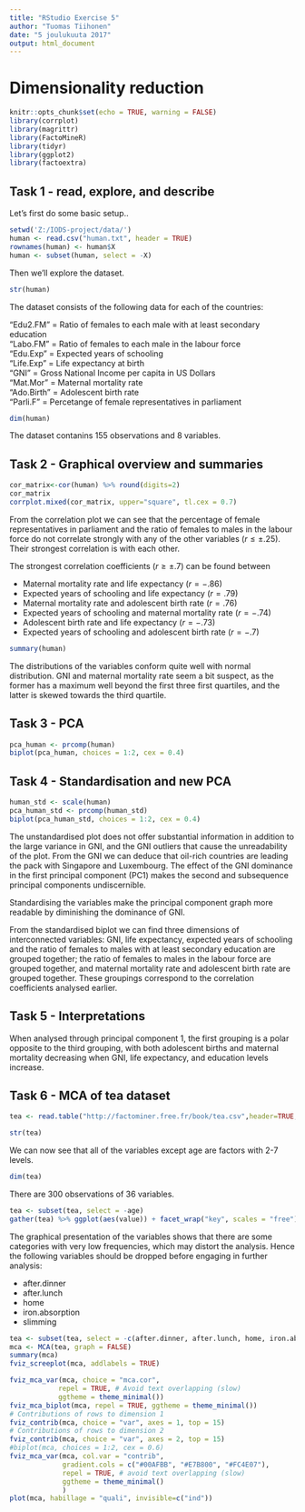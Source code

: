 ---
title: "RStudio Exercise 5"
author: "Tuomas Tiihonen"
date: "5 joulukuuta 2017"
output: html_document
---

# Dimensionality reduction

```{r setup chapter 5, include=FALSE}
knitr::opts_chunk$set(echo = TRUE, warning = FALSE)
library(corrplot)
library(magrittr)
library(FactoMineR)
library(tidyr)
library(ggplot2)
library(factoextra)
```
## Task 1 - read, explore, and describe
Let's first do some basic setup..
```{r Assignment 1, eval = TRUE, echo = TRUE, include = TRUE}
setwd('Z:/IODS-project/data/')
human <- read.csv("human.txt", header = TRUE)
rownames(human) <- human$X
human <- subset(human, select = -X)
```

Then we'll explore the dataset.
```{r Structure of human, echo = TRUE}
str(human)
```
The dataset consists of the following data for each of the countries:

"Edu2.FM" = Ratio of females to each male with at least secondary education  
"Labo.FM" = Ratio of females to each male in the labour force  
"Edu.Exp" = Expected years of schooling  
"Life.Exp" = Life expectancy at birth  
"GNI" = Gross National Income per capita in US Dollars  
"Mat.Mor" = Maternal mortality rate  
"Ado.Birth" = Adolescent birth rate  
"Parli.F" = Percetange of female representatives in parliament  


```{r Dimensions of human}
dim(human)
```
The dataset contanins 155 observations and 8 variables.


## Task 2 - Graphical overview and summaries
```{r Correlation plot}
cor_matrix<-cor(human) %>% round(digits=2)
cor_matrix
corrplot.mixed(cor_matrix, upper="square", tl.cex = 0.7)
```

From the correlation plot we can see that the percentage of female representatives in parliament and the ratio of females to males in the labour force do not correlate strongly with any of the other variables ($\mathit{r} \le \pm .25$). Their strongest correlation is with each other.

The strongest correlation coefficients ($\mathit{r} \ge\pm.7$) can be found between  

* Maternal mortality rate and life expectancy ($\mathit{r}=-.86$)  
* Expected years of schooling and life expectancy ($\mathit{r}=.79$)  
* Maternal mortality rate and adolescent birth rate ($\mathit{r}=.76$)  
* Expected years of schooling and maternal mortality rate ($\mathit{r}=-.74$)  
* Adolescent birth rate and life expectancy ($\mathit{r}=-.73$)  
* Expected years of schooling and adolescent birth rate ($\mathit{r}=-.7$)  

```{r Summary}
summary(human)
```

The distributions of the variables conform quite well with normal distribution. GNI and maternal mortality rate seem a bit suspect, as the former has a maximum well beyond the first three first quartiles, and the latter is skewed towards the third quartile.

## Task 3 - PCA 

```{r PCA with unstandardised data}
pca_human <- prcomp(human)
biplot(pca_human, choices = 1:2, cex = 0.4)
```

## Task 4 - Standardisation and new PCA

```{r Standardisation and new PCA}
human_std <- scale(human)
pca_human_std <- prcomp(human_std)
biplot(pca_human_std, choices = 1:2, cex = 0.4)
```

The unstandardised plot does not offer substantial information in addition to the large variance in GNI, and the GNI outliers that cause the unreadability of the plot. From the GNI we can deduce that oil-rich countries are leading the pack with Singapore and Luxembourg. The effect of the GNI dominance in the first principal component (PC1) makes the second and subsequence principal components undiscernible.  

Standardising the variables make the principal component graph more readable by diminishing the dominance of GNI.

From the standardised biplot we can find three dimensions of interconnected variables: GNI, life expectancy, expected years of schooling and the ratio of females to males with at least secondary education are grouped together; the ratio of females to males in the labour force are grouped together, and maternal mortality rate and adolescent birth rate are grouped together. These groupings correspond to the correlation coefficients analysed earlier.  

## Task 5 - Interpretations

When analysed through principal component 1, the first grouping is a polar opposite to the third grouping, with both adolescent births and maternal mortality decreasing when GNI, life expectancy, and education levels increase.  



## Task 6 - MCA of tea dataset
```{r Tea time data read}
tea <- read.table("http://factominer.free.fr/book/tea.csv",header=TRUE,sep=";")
```

```{r Tea time structure}
str(tea)
```

We can now see that all of the variables except age are factors with 2-7 levels.

```{r Tea time dimensions}
dim(tea)
```
There are 300 observations of 36 variables.

```{r Tea time column drop and plot, fig.width = 12, fig.height = 12}
tea <- subset(tea, select = -age)
gather(tea) %>% ggplot(aes(value)) + facet_wrap("key", scales = "free") + geom_bar() + theme(axis.text.x = element_text(angle = 45, hjust = 1, size = 6))
```

The graphical presentation of the variables shows that there are some categories with very low frequencies, which may distort the analysis. Hence the following variables should be dropped before engaging in further analysis:

* after.dinner
* after.lunch
* home
* iron.absorption
* slimming

```{r MCA 1}
tea <- subset(tea, select = -c(after.dinner, after.lunch, home, iron.absorption, slimming))
mca <- MCA(tea, graph = FALSE)
summary(mca)
fviz_screeplot(mca, addlabels = TRUE)
```

```{r MCA 2}
fviz_mca_var(mca, choice = "mca.cor", 
            repel = TRUE, # Avoid text overlapping (slow)
            ggtheme = theme_minimal())
fviz_mca_biplot(mca, repel = TRUE, ggtheme = theme_minimal())
# Contributions of rows to dimension 1
fviz_contrib(mca, choice = "var", axes = 1, top = 15)
# Contributions of rows to dimension 2
fviz_contrib(mca, choice = "var", axes = 2, top = 15)
#biplot(mca, choices = 1:2, cex = 0.6)
fviz_mca_var(mca, col.var = "contrib",
             gradient.cols = c("#00AFBB", "#E7B800", "#FC4E07"), 
             repel = TRUE, # avoid text overlapping (slow)
             ggtheme = theme_minimal()
             )
plot(mca, habillage = "quali", invisible=c("ind"))
```